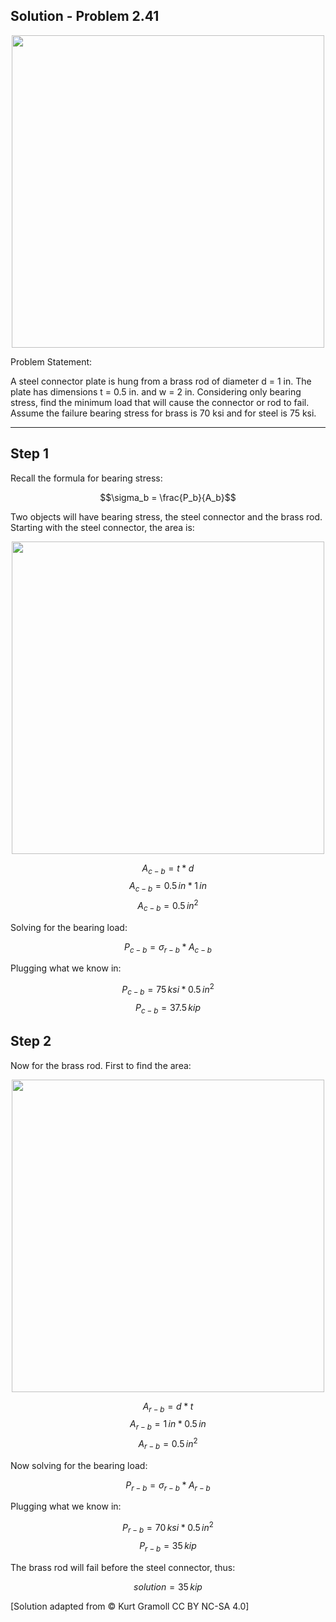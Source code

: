 ## Solution - Problem 2.41

<p align="center">
![](images/169.png){width="500"}
</p>

Problem Statement:

A steel connector plate is hung from a brass rod of diameter d = 1 in. The plate has dimensions t = 0.5 in. and w = 2 in. Considering only bearing stress, find the minimum load that will cause the connector or rod to fail. Assume the failure bearing stress for brass is 70 ksi and for steel is 75 ksi.

---
::: callout-note
## Step 1
Recall the formula for bearing stress:

$$\sigma_b = \frac{P_b}{A_b}$$

Two objects will have bearing stress, the steel connector and the brass rod. Starting with the steel connector, the area is:
<p align="center">
![](images/169_solution_2.png){width="500"}
</p>

$$A_{c-b} = t*d$$
$$A_{c-b} = 0.5\,in*1\,in$$
$$A_{c-b} = 0.5\,in^2$$

Solving for the bearing load:

$$P_{c-b} = \sigma_{r-b}*A_{c-b}$$

Plugging what we know in:

$$P_{c-b} = 75\,ksi*0.5\,in^2$$
$$P_{c-b} = 37.5\,kip$$
:::
::: callout-note
## Step 2

Now for the brass rod. First to find the area:
<p align="center">
![](images/169_solution_4.png){width="500"}
</p>

$$A_{r-b} = d*t$$
$$A_{r-b} = 1\,in*0.5\,in$$
$$A_{r-b} = 0.5\,in^2$$

Now solving for the bearing load:

$$P_{r-b} = \sigma_{r-b}*A_{r-b}$$

Plugging what we know in:

$$P_{r-b} = 70\,ksi*0.5\,in^2$$
$$P_{r-b} = 35\,kip$$

The brass rod will fail before the steel connector, thus:

$$solution = 35\,kip$$
:::
\[Solution adapted from © Kurt Gramoll CC BY NC-SA 4.0\]